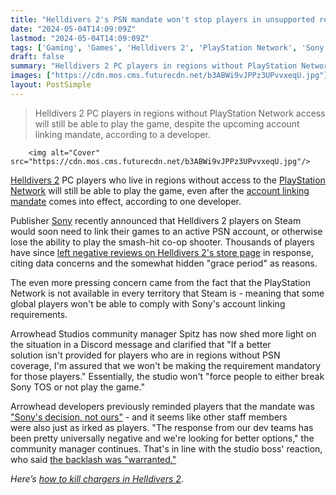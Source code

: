 ```yaml
---
title: "Helldivers 2's PSN mandate won't stop players in unsupported regions from playing the game, while devs look 'for better options'"
date: "2024-05-04T14:09:09Z"
lastmod: "2024-05-04T14:09:09Z"
tags: ['Gaming', 'Games', 'Helldivers 2', 'PlayStation Network', 'Sony', 'Steam']
draft: false
summary: "Helldivers 2 PC players in regions without PlayStation Network access will still be able to play the game, despite the upcoming account linking mandate, according to a developer."
images: ["https://cdn.mos.cms.futurecdn.net/b3ABWi9vJPPz3UPvvxeqU.jpg"]
layout: PostSimple
---
```

> Helldivers 2 PC players in regions without PlayStation Network access will still be able to play the game, despite the upcoming account linking mandate, according to a developer.


        <img alt="Cover" src="https://cdn.mos.cms.futurecdn.net/b3ABWi9vJPPz3UPvvxeqU.jpg"/>
        
[Helldivers 2](https://www.gamesradar.com/helldivers-2-guide/) PC players who live in regions without access to the [PlayStation Network](https://www.gamesradar.com/tag/playstation-network/) will still be able to play the game, even after the [account linking mandate](https://www.gamesradar.com/games/third-person-shooter/helldivers-2-pc-players-will-be-forced-to-link-to-a-psn-account-later-this-month-for-greater-security-from-sony/) comes into effect, according to one developer. 

Publisher [Sony](https://www.gamesradar.com/tag/sony/) recently announced that Helldivers 2 players on Steam would soon need to link their games to an active PSN account, or otherwise lose the ability to play the smash-hit co-op shooter. Thousands of players have since [left negative reviews on Helldivers 2's store page](https://www.gamesradar.com/games/third-person-shooter/thousands-of-negative-steam-reviews-hit-helldivers-2-after-players-learn-they-need-a-psn-account-to-continue-playing/) in response, citing data concerns and the somewhat hidden "grace period" as reasons.

The even more pressing concern came from the fact that the PlayStation Network is not available in every territory that Steam is - meaning that some global players won't be able to comply with Sony's account linking requirements. 

Arrowhead Studios community manager Spitz has now shed more light on the situation in a Discord message and clarified that "If a better solution isn't provided for players who are in regions without PSN coverage, I'm assured that we won't be making the requirement mandatory for those players." Essentially, the studio won't "force people to either break Sony TOS or not play the game."

Arrowhead developers previously reminded players that the mandate was ["Sony's decision, not ours"](https://www.gamesradar.com/games/third-person-shooter/helldivers-2-devs-remind-players-its-sonys-decision-not-ours-amid-psn-backlash-we-always-knew-this-day-would-get-here-and-its-going-about-how-i-expected/) - and it seems like other staff members were also just as irked as players. "The response from our dev teams has been pretty universally negative and we're looking for better options," the community manager continues. That's in line with the studio boss' reaction, who said [the backlash was "warranted."](https://www.gamesradar.com/games/third-person-shooter/ouch-right-in-the-review-score-helldivers-2-boss-responds-to-20000-negative-steam-reviews-sparked-by-sonys-psn-mandate-says-i-guess-its-warranted/)

*Here’s *[<em>how to kill chargers in Helldivers 2</em>](https://www.gamesradar.com/helldivers-2-chargers/)*.*
        